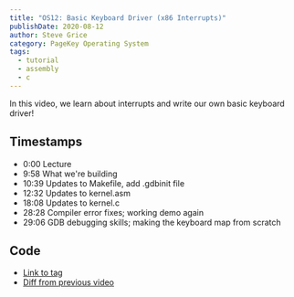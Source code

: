 ```yaml
---
title: "OS12: Basic Keyboard Driver (x86 Interrupts)"
publishDate: 2020-08-12
author: Steve Grice
category: PageKey Operating System
tags:
  - tutorial
  - assembly
  - c
---
```


In this video, we learn about interrupts and write our own basic keyboard driver!


<BlogYoutubeVideo videoId="YtnNX074jMU" />

## Timestamps

- 0:00 Lecture
- 9:58 What we're building
- 10:39 Updates to Makefile, add .gdbinit file
- 12:32 Updates to kernel.asm
- 18:08 Updates to kernel.c
- 28:28 Compiler error fixes; working demo again
- 29:06 GDB debugging skills; making the keyboard map from scratch

## Code

- [Link to tag](https://github.com/pagekeysolutions/pkos/releases/tag/vid%2Fos012)
- [Diff from previous video](https://github.com/pagekeysolutions/pkos/compare/vid/os011..vid/os012)
